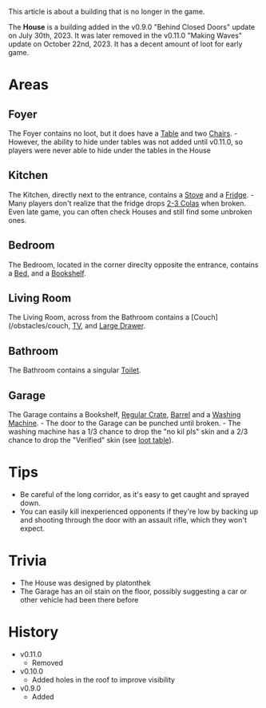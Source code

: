 This article is about a building that is no longer in the game.

The **House** is a building added in the v0.9.0 "Behind Closed Doors" update on July 30th, 2023. It was later removed in the v0.11.0 "Making Waves" update on October 22nd, 2023. It has a decent amount of loot for early game.

# Areas
## Foyer
The Foyer contains no loot, but it does have a [Table](/obstacles/table) and two [Chairs](/obstacles/chair).
    - However, the ability to hide under tables was not added until v0.11.0, so players were never able to hide under the tables in the House

## Kitchen
The Kitchen, directly next to the entrance, contains a [Stove](/obstacles/stove) and a [Fridge](/obstacles/fridge).
    - Many players don't realize that the fridge drops [2-3 Colas](/loot#fridge) when broken. Even late game, you can often check Houses and still find some unbroken ones.

## Bedroom
The Bedroom, located in the corner direclty opposite the entrance, contains a [Bed](/obstacles/bed), and a [Bookshelf](/obstacles/bookshelf).

## Living Room
The Living Room, across from the Bathroom contains a [Couch](/obstacles/couch, [TV](/obstacles/tv), and [Large Drawer](/obstacles/large_drawer).

## Bathroom
The Bathroom contains a singular [Toilet](/obstacles/toilet).

## Garage
The Garage contains a Bookshelf, [Regular Crate](/obstacles/regular_crate), [Barrel](/obstacles/barrel) and a [Washing Machine](/obstacles/washing_machine).
    - The door to the Garage can be punched until broken.
    - The washing machine has a 1/3 chance to drop the "no kil pls" skin and a 2/3 chance to drop the "Verified" skin (see [loot table](/loot#washing_machine)).

# Tips
- Be careful of the long corridor, as it's easy to get caught and sprayed down.
- You can easily kill inexperienced opponents if they're low by backing up and shooting through the door with an assault rifle, which they won't expect.

# Trivia
- The House was designed by platonthek
- The Garage has an oil stain on the floor, possibly suggesting a car or other vehicle had been there before

# History
- v0.11.0
    - Removed
- v0.10.0 
    - Added holes in the roof to improve visibility
- v0.9.0
    - Added